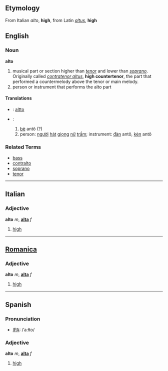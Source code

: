 ==Etymology==
From Italian ''alto'', '''high''', from Latin ''[[altus]]'', '''high'''

==English==

===Noun===
'''alto'''

# musical part or section higher than ''[[tenor]]'' and lower than ''[[soprano]]''.  Originally called ''[[contratenor altus]]'', '''high countertenor''', the part that performed a countermelody above the tenor or main melody.
# person or instrument that performs the alto part

====Translations====
*{{msg:fi}}: [[altto]]
*{{msg:vi}}:
*#[[bè]] antô (?)
*#person: [[người]] [[hát]] [[giọng]] [[nữ]] [[trầm]]; instrument: [[đàn]] antô, [[kèn]] antô

===Related Terms===
*[[bass]]
*[[contralto]]
*[[soprano]]
*[[tenor]]

------

==Italian==
===Adjective===
'''alto''' ''m'', '''[[alta#Italian|alta]]''' ''f''

# [[high]]

------

==[[Romanica]]==
===Adjective===
'''alto''' ''m'', '''[[alta]]''' ''f''

# [[high]]
----

==Spanish==

===Pronunciation===
*[[International Phonetic Alphabet|IPA]]: /ˈaːɫto/

===Adjective===
'''alto''' ''m'', '''[[alta#Spanish|alta]]''' ''f''

#[[high]]